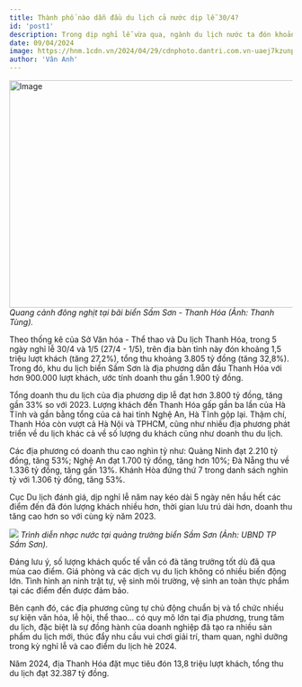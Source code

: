 ```yaml
---
title: Thành phố nào dẫn đầu du lịch cả nước dịp lễ 30/4?
id: 'post1'
description: Trong dịp nghỉ lễ vừa qua, ngành du lịch nước ta đón khoảng 8 triệu lượt khách (tăng 14,2% so với cùng kỳ năm 2023). Trong đó, Thanh Hóa là tỉnh ghi nhận lượng du khách đứng đầu cả nước.
date: 09/04/2024
image: https://hnm.1cdn.vn/2024/04/29/cdnphoto.dantri.com.vn-uaej7kzunpvmuh6uc5madjuw-k0-2024-04-29-_bien-sam-sonthanh-hoa1-edited-1714386781566.jpeg
author: 'Vân Anh'
---
```



<Image
    className='!w-full'
    src="https://hnm.1cdn.vn/2024/04/29/cdnphoto.dantri.com.vn-uaej7kzunpvmuh6uc5madjuw-k0-2024-04-29-_bien-sam-sonthanh-hoa1-edited-1714386781566.jpeg"
    width="718"
    height="404"
    alt="Image"
/>
_Quang cảnh đông nghịt tại bãi biển Sầm Sơn - Thanh Hóa (Ảnh: Thanh Tùng)._

Theo thống kê của Sở Văn hóa - Thể thao và Du lịch Thanh Hóa, trong 5 ngày nghỉ lễ 30/4 và 1/5 (27/4 - 1/5), trên địa bàn tỉnh này đón khoảng 1,5 triệu lượt khách (tăng 27,2%), tổng thu khoảng 3.805 tỷ đồng (tăng 32,8%). Trong đó, khu du lịch biển Sầm Sơn là địa phương dẫn đầu Thanh Hóa với hơn 900.000 lượt khách, ước tính doanh thu gần 1.900 tỷ đồng.

Tổng doanh thu du lịch của địa phương dịp lễ đạt hơn 3.800 tỷ đồng, tăng gần 33% so với 2023. Lượng khách đến Thanh Hóa gấp gần ba lần của Hà Tĩnh và gần bằng tổng của cả hai tỉnh Nghệ An, Hà Tĩnh gộp lại. Thậm chí, Thanh Hóa còn vượt cả Hà Nội và TPHCM, cũng như nhiều địa phương phát triển về du lịch khác cả về số lượng du khách cũng như doanh thu du lịch.

Các địa phương có doanh thu cao nghìn tỷ như: Quảng Ninh đạt 2.210 tỷ đồng, tăng 53%; Nghệ An đạt 1.700 tỷ đồng, tăng hơn 10%; Đà Nẵng thu về 1.336 tỷ đồng, tăng gần 13%. Khánh Hòa đứng thứ 7 trong danh sách nghìn tỷ với 1.306 tỷ đồng, tăng 53%.

Cục Du lịch đánh giá, dịp nghỉ lễ năm nay kéo dài 5 ngày nên hầu hết các điểm đến đã đón lượng khách nhiều hơn, thời gian lưu trú dài hơn, doanh thu tăng cao hơn so với cùng kỳ năm 2023.

![](https://cdn.baothanhhoa.vn/dnn/news/2316/180d3051208t2399l7-khah6396.jpg?rf=baothanhhoa.vn)
_Trình diễn nhạc nước tại quảng trường biển Sầm Sơn (Ảnh: UBND TP Sầm Sơn)._

Đáng lưu ý, số lượng khách quốc tế vẫn có đà tăng trưởng tốt dù đã qua mùa cao điểm. Giá phòng và các dịch vụ du lịch không có nhiều biến động lớn. Tình hình an ninh trật tự, vệ sinh môi trường, vệ sinh an toàn thực phẩm tại các điểm đến được đảm bảo.

Bên cạnh đó, các địa phương cũng tự chủ động chuẩn bị và tổ chức nhiều sự kiện văn hóa, lễ hội, thể thao… có quy mô lớn tại địa phương, trung tâm du lịch, đặc biệt là sự đồng hành của doanh nghiệp đã tạo ra nhiều sản phẩm du lịch mới, thúc đẩy nhu cầu vui chơi giải trí, tham quan, nghỉ dưỡng trong kỳ nghỉ lễ và cao điểm du lịch hè 2024.

Năm 2024, địa Thanh Hóa đặt mục tiêu đón 13,8 triệu lượt khách, tổng thu du lịch đạt 32.387 tỷ đồng.
